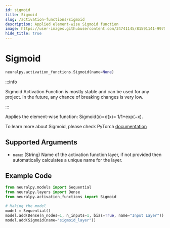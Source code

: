 ```yaml
---
id: sigmoid
title: Sigmoid
slug: /activation-functions/sigmoid
description: Applied element-wise Sigmoid function
image: https://user-images.githubusercontent.com/34741145/81591141-99752900-93d9-11ea-9ef6-cc2c68daaa19.png
hide_title: true
---
```


# Sigmoid

```python
neuralpy.activation_functions.Sigmoid(name=None)
```

:::info

Sigmoid Activation Function is mostly stable and can be used for any project. In the future, any chance of breaking changes is very low.

:::

Applies the element-wise function: Sigmoid(x)=σ(x)= 1/1+exp(−x).

To learn more about Sigmoid, please check PyTorch [documentation](https://pytorch.org/docs/stable/generated/torch.nn.Sigmoid.html#torch.nn.Sigmoid)

## Supported Arguments

- `name`: (String) Name of the activation function layer, if not provided then automatically calculates a unique name for the layer.

## Example Code

```python
from neuralpy.models import Sequential
from neuralpy.layers import Dense
from neuralpy.activation_functions import Sigmoid

# Making the model
model = Sequential()
model.add(Dense(n_nodes=1, n_inputs=1, bias=True, name="Input Layer"))
model.add(Sigmoid(name="sigmoid_layer"))
```
